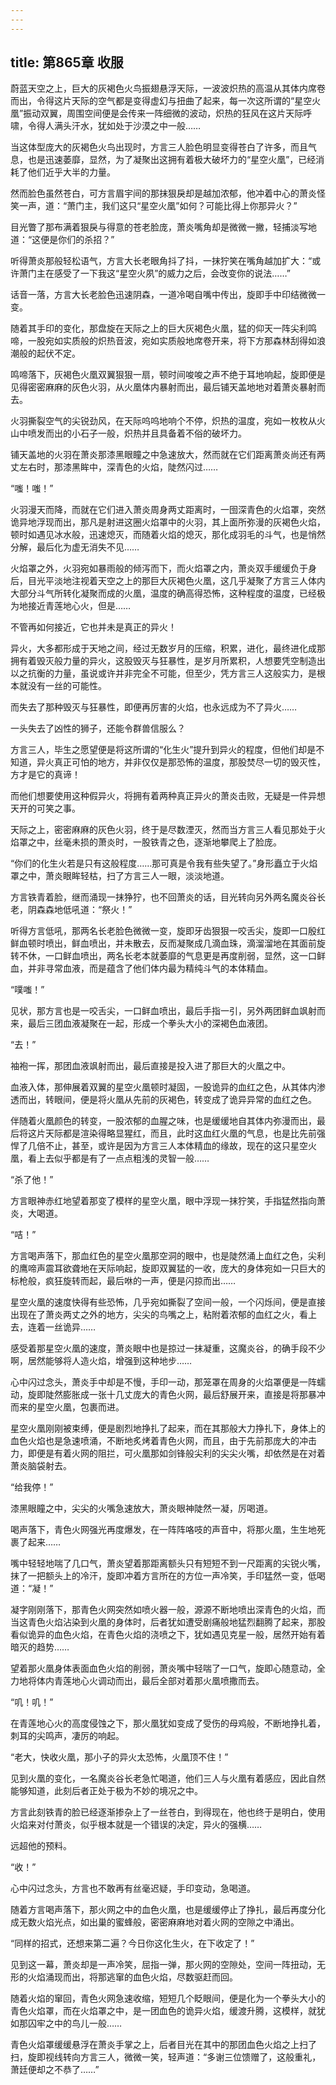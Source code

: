 ```yaml
---
---
---
```

title: 第865章 收服
---



蔚蓝天空之上，巨大的灰褐色火鸟振翅悬浮天际，一波波炽热的高温从其体内席卷而出，令得这片天际的空气都是变得虚幻与扭曲了起来，每一次这所谓的“星空火凰”振动双翼，周围空间便是会传来一阵细微的波动，炽热的狂风在这片天际呼啸，令得人满头汗水，犹如处于沙漠之中一般……

当这体型庞大的灰褐色火鸟出现时，方言三人脸色明显变得苍白了许多，而且气息，也是迅速萎靡，显然，为了凝聚出这拥有着极大破坏力的“星空火凰”，已经消耗了他们近乎大半的力量。

然而脸色虽然苍白，可方言眉宇间的那抹狠戾却是越加浓郁，他冲着中心的萧炎怪笑一声，道：“萧门主，我们这只“星空火凰”如何？可能比得上你那异火？”

目光瞥了那布满着狠戾与得意的苍老脸庞，萧炎嘴角却是微微一撇，轻捕淡写地道：“这便是你们的杀招？”

听得萧炎那般轻松语气，方言大长老眼角抖了抖，一抹狞笑在嘴角越加扩大：“或许萧门主在感受了一下我这“星空火夙”的威力之后，会改变你的说法……”

话音一落，方言大长老脸色迅速阴森，一道冷喝自嘴中传出，旋即手中印结微微一变。

随着其手印的变化，那盘旋在天际之上的巨大灰褐色火凰，猛的仰天一阵尖利鸣啼，一股宛如实质般的炽热音波，宛如实质般地席卷开来，将下方那森林刮得如浪潮般的起伏不定。

鸣啼落下，灰褐色火凰双翼狠狠一扇，顿时间唆唆之声不绝于耳地响起，旋即便是见得密密麻麻的灰色火羽，从火凰体内暴射而出，最后铺天盖地地对着萧炎暴射而去。

火羽撕裂空气的尖锐劲风，在天际呜呜地响个不停，炽热的温度，宛如一枚枚从火山中喷发而出的小石子一般，炽热并且具备着不俗的破坏力。

铺天盖地的火羽在萧炎那漆黑眼瞳之中急速放大，然而就在它们距离萧炎尚还有两丈左右时，那漆黑眸中，深青色的火焰，陡然闪过……

“嗤！嗤！”

火羽漫天而降，而就在它们进入萧炎周身两丈距离时，一囹深青色的火焰罩，突然诡异地浮现而出，那凡是射进这圈火焰罩中的火羽，其上面所弥漫的灰褐色火焰，顿时如遇见冰水般，迅速熄灭，而随着火焰的熄灭，那化成羽毛的斗气，也是悄然分解，最后化为虚无消失不见……

火焰罩之外，火羽宛如暴雨般的倾泻而下，而火焰罩之内，萧炎双手缓缓负于身后，目光平淡地注视着天空之上的那巨大灰褐色火凰，这几乎凝聚了方言三人体内大部分斗气所转化凝聚而成的火凰，温度的确高得恐怖，这种程度的温度，已经极为地接近青莲地心火，但是……

不管再如何接近，它也并未是真正的异火！

异火，大多都形成于天地之间，经过无数岁月的压缩，积累，进化，最终进化成那拥有着毁灭般力量的异火，这股毁灭与狂暴性，是岁月所累积，人想要凭空制造出以之抗衡的力量，虽说或许并非完全不可能，但至少，凭方言三人这般实力，是根本就没有一丝的可能性。

而失去了那种毁灭与狂暴性，即便再厉害的火焰，也永远成为不了异火……

一头失去了凶性的狮子，还能令群兽信服么？

方言三人，毕生之愿望便是将这所谓的“化生火”提升到异火的程度，但他们却是不知道，异火真正可怕的地方，并非仅仅是那恐怖的温度，那股焚尽一切的毁灭性，方才是它的真谛！

而他们想要使用这种假异火，将拥有着两种真正异火的萧炎击败，无疑是一件异想天开的可笑之事。

天际之上，密密麻麻的灰色火羽，终于是尽数湮灭，然而当方言三人看见那处于火焰罩之中，丝毫未损的萧炎时，一股铁青之色，逐渐地攀爬上了脸庞。

“你们的化生火若是只有这般程度……那可真是令我有些失望了。”身形矗立于火焰罩之中，萧炎眼眸轻枯，扫了方言三人一眼，淡淡地道。

方言铁青着脸，继而涌现一抹狰狞，也不回萧炎的话，目光转向另外两名魔炎谷长老，阴森森地低吼道：“祭火！”

听得方言低吼，那两名长老脸色微微一变，旋即牙齿狠狠一咬舌尖，旋即一口殷红鲜血顿时喷出，鲜血喷出，并未散去，反而凝聚成几滴血珠，滴溜溜地在其面前旋转不休，一口鲜血喷出，两名长老本就萎靡的气息更是再度削弱，显然，这一口鲜血，并非寻常血液，而是蕴含了他们体内最为精纯斗气的本体精血。

“噗嗤！”

见状，那方言也是一咬舌尖，一口鲜血喷出，最后手指一引，另外两团鲜血飒射而来，最后三团血液凝聚在一起，形成一个拳头大小的深褐色血液团。

“去！”

袖袍一挥，那团血液飒射而出，最后直接是投入进了那巨大的火凰之中。

血液入体，那伸展着双翼的星空火凰顿时凝固，一股诡异的血红之色，从其体内渗透而出，转眼间，便是将火凰从先前的灰褐色，转变成了诡异异常的血红之色。

伴随着火凰颜色的转变，一股浓郁的血腥之味，也是缓缓地自其体内弥漫而出，最后将这片天际都是渲染得略显猩红，而且，此时这血红火凰的气息，也是比先前强悍了几倍不止，甚至，或许是因为方言三人本体精血的缘故，现在的这只星空火凰，看上去似乎都是有了一点点粗浅的灵智一般……

“杀了他！”

方言眼神赤红地望着那变了模样的星空火凰，眼中浮现一抹狞笑，手指猛然指向萧炎，大喝道。

“咭！”

方言喝声落下，那血红色的星空火凰那空洞的眼中，也是陡然涌上血红之色，尖利的鹰啼声震耳欲聋地在天际响起，旋即双翼猛的一收，庞大的身体宛如一只巨大的标枪般，疯狂旋转而起，最后咻的一声，便是闪掠而出……

星空火凰的速度快得有些恐怖，几乎宛如撕裂了空间一般，一个闪烁间，便是直接出现在了萧炎两丈之外的地方，尖尖的鸟嘴之上，粘附着浓郁的血红之火，看上去，连着一丝诡异……

感受着那星空火凰的速度，萧炎眼中也是掠过一抹凝重，这魔炎谷，的确手段不少啊，居然能够将人造火焰，增强到这种地步……

心中闪过念头，萧炎手中却是不慢，手印一动，那笼罩在周身的火焰罩便是一阵蠕动，旋即陡然膨胀成一张十几丈庞大的青色火网，最后舒展开来，直接是将那暴冲而来的星空火凰，包裹而进。

星空火凰刚刚被束缚，便是剧烈地挣扎了起来，而在其那般大力挣扎下，身体上的血色火焰也是急速喷涌，不断地炙烤着青色火网，而且，由于先前那庞大的冲击力，即便是有着火网的阻拦，可火凰那如剑锋般尖利的尖尖火嘴，却依然是在对着萧炎脑袋射去。

“给我停！”

漆黑眼瞳之中，尖尖的火嘴急速放大，萧炎眼神陡然一凝，厉喝道。

喝声落下，青色火网强光再度爆发，在一阵阵咯吱的声音中，将那火凰，生生地死裹了起来……

嘴中轻轻地喘了几口气，萧炎望着那距离额头只有短短不到一尺距离的尖锐火嘴，抹了一把额头上的冷汗，旋即冲着方言所在的方位一声冷笑，手印猛然一变，低喝道：“凝！”

凝字刚刚落下，那青色火网突然如喷火器一般，源源不断地喷出深青色的火焰，而当这青色火焰沾染到火凰的身体时，后者犹如遭受剧痛般地猛烈翻腾了起来，那股看似诡异的血色火焰，在青色火焰的浇喷之下，犹如遇见克星一般，居然开始有着暗灭的趋势……

望着那火凰身体表面血色火焰的削弱，萧炎嘴中轻喘了一口气，旋即心随意动，全力地将体内青莲地心火调动而出，最后全部对着那火凰喷撒而去。

“叽！叽！”

在青莲地心火的高度侵蚀之下，那火凰犹如变成了受伤的母鸡般，不断地挣扎着，刺耳的尖鸣声，凄厉的响起。

“老大，快收火凰，那小子的异火太恐怖，火凰顶不住！”

见到火凰的变化，一名魔炎谷长老急忙喝道，他们三人与火凰有着感应，因此自然能够知道，此刻后者正处于极为不妙的境况之中。

方言此刻铁青的脸已经逐渐掺杂上了一丝苍白，到得现在，他也终于是明白，使用火焰来对付萧炎，似乎根本就是一个错误的决定，异火的强横……

远超他的预料。

“收！”

心中闪过念头，方言也不敢再有丝毫迟疑，手印变动，急喝道。

随着方言喝声落下，那火网之中的血色火凰，也是缓缓停止了挣扎，最后再度分化成无数火焰光点，如出巢的蜜蜂般，密密麻麻地对着火网的空隙之中涌出。

“同样的招式，还想来第二遍？今日你这化生火，在下收定了！”

见到这一幕，萧炎却是一声冷笑，屈指一弹，那火网的空隙处，空间一阵扭动，无形的火焰涌现而出，将那逃窜的血色火焰，尽数驱赶而回。

随着火焰的窜回，青色火网急速收缩，短短几个眨眼间，便是化为一个拳头大小的青色火焰罩，而在火焰罩之中，是一团血色的诡异火焰，缓渡升腾，这模样，就犹如那囚牢之中的鸟儿一般……

青色火焰罩缓缓悬浮在萧炎手掌之上，后者目光在其中的那团血色火焰之上扫了扫，旋即视线转向方言三人，微微一笑，轻声道：“多谢三位馈赠了，这般重礼，萧廷便却之不恭了……”